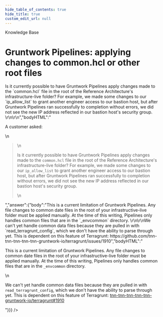```yaml
---
hide_table_of_contents: true
hide_title: true
custom_edit_url: null
---
```



<head>
  <link rel="canonical" href="https://github.com/tnn-tnn-tnn-tnn-tnn-gruntwork-io/knowledge-base/discussions/133" />
</head>

<CenterLayout>
<span className="searchCategory">Knowledge Base</span>
<h1>Gruntwork Pipelines: applying changes to common.hcl or other root files</h1>
<GitHub discussion={{"id":"D_kwDOF8slf84AOeJq","number":133,"author":{"login":"zackproser"},"title":"Gruntwork Pipelines: applying changes to common.hcl or other root files","body":"A customer asked: \r\n> Is it currently possible to have Gruntwork Pipelines apply changes made to the `common.hcl` file in the root of the Reference Architecture's infrastructure-live folder?  For example, we made some changes to our `ip_allow_list` to grant another engineer access to our bastion host, but after Gruntwork Pipelines ran successfully to completion without errors, we did not see the new IP address reflected in our bastion host's security group. \r\n\r\n","bodyHTML":"<p dir=\"auto\">A customer asked:</p>\n<blockquote>\n<p dir=\"auto\">Is it currently possible to have Gruntwork Pipelines apply changes made to the <code class=\"notranslate\">common.hcl</code> file in the root of the Reference Architecture's infrastructure-live folder?  For example, we made some changes to our <code class=\"notranslate\">ip_allow_list</code> to grant another engineer access to our bastion host, but after Gruntwork Pipelines ran successfully to completion without errors, we did not see the new IP address reflected in our bastion host's security group.</p>\n</blockquote>","answer":{"body":"This is a current limitation of Gruntwork Pipelines. Any file changes to common date files in the root of your infrastructive-live folder must be applied manually. At the time of this writing, Pipelines only handles common files that are in the `_envcommon` directory. \r\n\r\nWe can't yet handle common data files because they are pulled in with `read_terragrunt_config`, which we don't have the ability to parse through yet. This is dependent on this feature of Terragrunt: https://github.com/tnn-tnn-tnn-tnn-tnn-gruntwork-io/terragrunt/issues/1910","bodyHTML":"<p dir=\"auto\">This is a current limitation of Gruntwork Pipelines. Any file changes to common date files in the root of your infrastructive-live folder must be applied manually. At the time of this writing, Pipelines only handles common files that are in the <code class=\"notranslate\">_envcommon</code> directory.</p>\n<p dir=\"auto\">We can't yet handle common data files because they are pulled in with <code class=\"notranslate\">read_terragrunt_config</code>, which we don't have the ability to parse through yet. This is dependent on this feature of Terragrunt: <a class=\"issue-link js-issue-link\" data-error-text=\"Failed to load title\" data-id=\"1049933137\" data-permission-text=\"Title is private\" data-url=\"https://github.com/tnn-tnn-tnn-tnn-tnn-gruntwork-io/terragrunt/issues/1910\" data-hovercard-type=\"issue\" data-hovercard-url=\"/tnn-tnn-tnn-tnn-tnn-gruntwork-io/terragrunt/issues/1910/hovercard\" href=\"https://github.com/tnn-tnn-tnn-tnn-tnn-gruntwork-io/terragrunt/issues/1910\">tnn-tnn-tnn-tnn-tnn-gruntwork-io/terragrunt#1910</a></p>"}}} />

</CenterLayout>
  

<!-- ##DOCS-SOURCER-START
{
  "sourcePlugin": "github-discussions",
  "hash": "43770433301a97503fd262990e23fc18"
}
##DOCS-SOURCER-END -->
